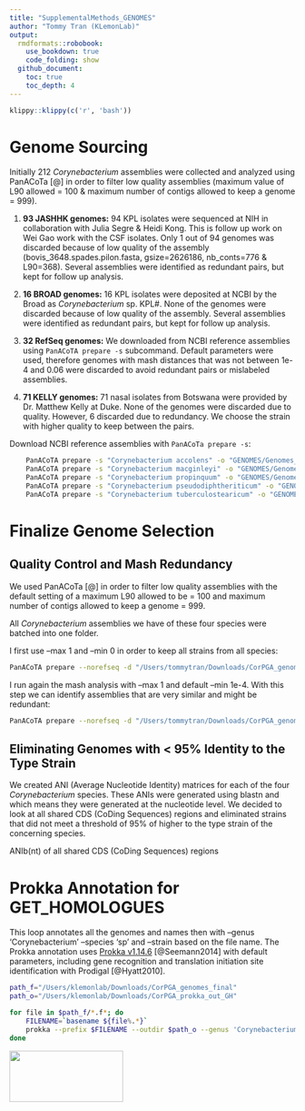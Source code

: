 ```yaml
---
title: "SupplementalMethods_GENOMES"
author: "Tommy Tran (KLemonLab)"
output:
  rmdformats::robobook:
    use_bookdown: true
    code_folding: show
  github_document:
    toc: true
    toc_depth: 4
---
```


```r
klippy::klippy(c('r', 'bash'))
```

# Genome Sourcing

Initially 212 *Corynebacterium* assemblies were collected and analyzed using PanACoTa [\@] in order to filter low quality assemblies (maximum value of L90 allowed = 100 & maximum number of contigs allowed to keep a genome = 999).

1.  **93 JASHHK genomes:** 94 KPL isolates were sequenced at NIH in collaboration with Julia Segre & Heidi Kong. This is follow up work on Wei Gao work with the CSF isolates. Only 1 out of 94 genomes was discarded because of low quality of the assembly (bovis_3648.spades.pilon.fasta, gsize=2626186, nb_conts=776 & L90=368). Several assemblies were identified as redundant pairs, but kept for follow up analysis.

2.  **16 BROAD genomes:** 16 KPL isolates were deposited at NCBI by the Broad as *Corynebacterium* sp. KPL#. None of the genomes were discarded because of low quality of the assembly. Several assemblies were identified as redundant pairs, but kept for follow up analysis.

3.  **32 RefSeq genomes:** We downloaded from NCBI reference assemblies using `PanACoTA prepare -s` subcommand. Default parameters were used, therefore genomes with mash distances that was not between 1e-4 and 0.06 were discarded to avoid redundant pairs or mislabeled assemblies.

4.  **71 KELLY genomes:** 71 nasal isolates from Botswana were provided by Dr. Matthew Kelly at Duke. None of the genomes were discarded due to quality. However, 6 discarded due to redundancy. We choose the strain with higher quality to keep between the pairs.

Download NCBI reference assemblies with `PanACoTa prepare -s`:

```bash
    PanACoTA prepare -s "Corynebacterium accolens" -o "GENOMES/Genomes_NCBI/C_accolens"
    PanACoTA prepare -s "Corynebacterium macginleyi" -o "GENOMES/Genomes_NCBI/C_macginleyi"
    PanACoTA prepare -s "Corynebacterium propinquum" -o "GENOMES/Genomes_NCBI/C_propinquum"
    PanACoTA prepare -s "Corynebacterium pseudodiphtheriticum" -o "GENOMES/Genomes_NCBI/C_pseudodiphtheriticum"
    PanACoTA prepare -s "Corynebacterium tuberculostearicum" -o "GENOMES/Genomes_NCBI/C_tuberculostearicum"
```

# Finalize Genome Selection

## Quality Control and Mash Redundancy

We used PanACoTa [\@] in order to filter low quality assemblies with the default setting of a maximum L90 allowed to be = 100 and maximum number of contigs allowed to keep a genome = 999.

All *Corynebacterium* assemblies we have of these four species were batched into one folder.

I first use --max 1 and --min 0 in order to keep all strains from all species:

```bash
PanACoTA prepare --norefseq -d "/Users/tommytran/Downloads/CorPGA_genomes_final" -o "/Users/tommytran/Downloads/MASH_CorPGA_Final" --max 1 --min 0 
```

I run again the mash analysis with --max 1 and default --min 1e-4. With this step we can identify assemblies that are very similar and might be redundant:

```bash
PanACoTA prepare --norefseq -d "/Users/tommytran/Downloads/CorPGA_genomes_final" -o "/Users/tommytran/Downloads/MASH_CorPGA_Final_MinMash" --max 1 -M --info "/Users/tommytran/Downloads/MASH_CorPGA_Final/LSTINFO-NA-filtered-0.0_1.0.txt"
```

## Eliminating Genomes with **\<** 95% Identity to the Type Strain

We created ANI (Average Nucleotide Identity) matrices for each of the four *Corynebacterium* species. These ANIs were generated using blastn and which means they were generated at the nucleotide level. We decided to look at all shared CDS (CoDing Sequences) regions and eliminated strains that did not meet a threshold of 95% of higher to the type strain of the concerning species.

ANIb(nt) of all shared CDS (CoDing Sequences) regions

# Prokka Annotation for GET_HOMOLOGUES

This loop annotates all the genomes and names then with --genus 'Corynebacterium' --species 'sp' and --strain based on the file name. The Prokka annotation uses [Prokka v1.14.6](https://github.com/tseemann/prokka/releases/tag/v1.14.6) [\@Seemann2014] with default parameters, including gene recognition and translation initiation site identification with Prodigal [\@Hyatt2010].

```bash
path_f="/Users/klemonlab/Downloads/CorPGA_genomes_final"
path_o="/Users/klemonlab/Downloads/CorPGA_prokka_out_GH"

for file in $path_f/*.f*; do
    FILENAME=`basename ${file%.*}`
    prokka --prefix $FILENAME --outdir $path_o --genus 'Corynebacterium' --species 'sp' --strain $FILENAME --centre X --compliant --cpus 0 --force $file; 
done
```

<img src="images/Department-of-Molecular-Virology-&amp;-Microbiologyy-Horz-GRAY.png" align="left" width="200" height="90"/>
